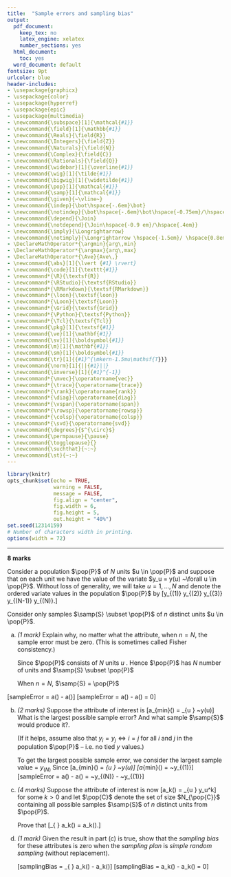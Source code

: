 ```yaml
---
title:  "Sample errors and sampling bias"
output:
  pdf_document:
    keep_tex: no
    latex_engine: xelatex
    number_sections: yes
  html_document:
    toc: yes
  word_document: default
fontsize: 9pt
urlcolor: blue
header-includes:
- \usepackage{graphicx}
- \usepackage{color}
- \usepackage{hyperref}
- \usepackage{epic}
- \usepackage{multimedia}
- \newcommand{\subspace}[1]{\mathcal{#1}}    
- \newcommand{\field}[1]{\mathbb{#1}}
- \newcommand{\Reals}{\field{R}}
- \newcommand{\Integers}{\field{Z}} 
- \newcommand{\Naturals}{\field{N}}
- \newcommand{\Complex}{\field{C}}
- \newcommand{\Rationals}{\field{Q}}
- \newcommand{\widebar}[1]{\overline{#1}}
- \newcommand{\wig}[1]{\tilde{#1}}
- \newcommand{\bigwig}[1]{\widetilde{#1}}
- \newcommand{\pop}[1]{\mathcal{#1}}
- \newcommand{\samp}[1]{\mathcal{#1}}
- \newcommand{\given}{~\vline~}
- \newcommand{\indep}{\bot\hspace{-.6em}\bot}
- \newcommand{\notindep}{\bot\hspace{-.6em}\bot\hspace{-0.75em}/\hspace{.4em}}
- \newcommand{\depend}{\Join}
- \newcommand{\notdepend}{\Join\hspace{-0.9 em}/\hspace{.4em}}
- \newcommand{\imply}{\Longrightarrow}
- \newcommand{\notimply}{\Longrightarrow \hspace{-1.5em}/ \hspace{0.8em}}
- \DeclareMathOperator*{\argmin}{arg\,min}
- \DeclareMathOperator*{\argmax}{arg\,max}
- \DeclareMathOperator*{\Ave}{Ave\,}
- \newcommand{\abs}[1]{\lvert {#1} \rvert} 
- \newcommand{\code}[1]{\texttt{#1}}
- \newcommand*{\R}{\textsf{R}}
- \newcommand*{\RStudio}{\textsf{RStudio}}
- \newcommand*{\RMarkdown}{\textsf{RMarkdown}}
- \newcommand*{\loon}{\textsf{loon}}
- \newcommand*{\Loon}{\textsf{Loon}}
- \newcommand*{\Grid}{\textsf{Grid}}
- \newcommand*{\Python}{\textsf{Python}}
- \newcommand*{\Tcl}{\textsf{Tcl}}
- \newcommand{\pkg}[1]{\textsf{#1}}
- \newcommand{\ve}[1]{\mathbf{#1}}         
- \newcommand{\sv}[1]{\boldsymbol{#1}}   
- \newcommand{\m}[1]{\mathbf{#1}}      
- \newcommand{\sm}[1]{\boldsymbol{#1}}  
- \newcommand{\tr}[1]{{#1}^{\mkern-1.5mu\mathsf{T}}}
- \newcommand{\norm}[1]{||{#1}||}
- \newcommand{\inverse}[1]{{#1}^{-1}}
- \newcommand*{\mvec}{\operatorname{vec}}
- \newcommand*{\trace}{\operatorname{trace}}
- \newcommand*{\rank}{\operatorname{rank}}
- \newcommand*{\diag}{\operatorname{diag}}
- \newcommand*{\vspan}{\operatorname{span}}
- \newcommand*{\rowsp}{\operatorname{rowsp}}
- \newcommand*{\colsp}{\operatorname{colsp}}
- \newcommand*{\svd}{\operatorname{svd}}
- \newcommand{\degrees}{$^{\circ}$}
- \newcommand{\permpause}{\pause}
- \newcommand{\togglepause}{}
- \newcommand{\suchthat}{~:~}
- \newcommand{\st}{~:~} 
---
```


```r
library(knitr)
opts_chunk$set(echo = TRUE, 
               warning = FALSE,
               message = FALSE,
               fig.align = "center", 
               fig.width = 6, 
               fig.height = 5,
               out.height = "40%")
set.seed(12314159)
# Number of characters width in printing.
options(width = 72)

```



---

**8 marks**

Consider a population $\pop{P}$ of $N$ units $u \in \pop{P}$ and suppose that on each unit we have the value of the variate $y_u = y(u)  ~\forall u \in \pop{P}$.  Without loss of generality, we will take $u = 1, \ldots, N$ and
denote the ordered variate values in the population $\pop{P}$ by 
\[y_{(1)} \le y_{(2)} \le y_{(3)} \le \cdots \le y_{(N-1)} \le y_{(N)}.\]

Consider only samples $\samp{S} \subset \pop{P}$ of $n$ distinct units $u \in \pop{P}$.

a.  *(1 mark)* Explain why, no matter what the attribute, when $n = N$, the sample error must be zero.  (This is sometimes called Fisher consistency.)

     Since $\pop{P}$ consists of $N$ units $u$ . Hence $\pop{P}$ has $N$ number of units and 
     $\samp{S} \subset \pop{P}$ 
     
     When $n = N$, $\samp{S} = \pop{P}$ 
   
   \[sampleError = a(\samp{S}) - a(\pop{P})\] 
   \[sampleError = a(\samp{S}) - a(\pop{S})\ = 0\]
   
b. *(2 marks)* Suppose the attribute of interest is 
   \[a_{min}(\pop{P}) = \min_{u \in \pop{P}} ~y(u)\]
   What is the largest possible sample error?  And what sample $\samp{S}$ would produce it?.
   
   (If it helps, assume also that $y_i = y_j \iff i = j$ for all $i$ and $j$ in the population $\pop{P}$ -- i.e. no tied $y$ values.)
   
   To get the largest possible sample error, we consider the largest sample value = $y_{(N)}$   Since \[a_{min}(\pop{P}) = \min_{u \in \pop{P}} ~y(u)\]
   \[a_{min}(\pop{P}) = ~y_{(1)}\]
   \[sampleError = a(\samp{S}) - a(\pop{P}) = ~y_{(N)}\ - ~y_{(1)}\]
   

c. *(4 marks)*  Suppose the attribute of interest is now
   \[a_k(\pop{P}) =  \frac{1}{N} \sum_{u \in \pop{P}} y_u^k\]
   for some $k > 0$ and let $\pop{C}$ denote the set of size $N_{\pop{C}}$ containing all possible samples $\samp{S}$ of $n$ distinct units from $\pop{P}$.
   
   Prove that 
   \[\frac{1}{N_{\pop{C}}}\sum_{\samp{S} \in \pop{C}} a_k(\samp{S}) = a_k(\pop{P}).\]
   
   
d. *(1 mark)* Given the result in part (c) is true, show that the *sampling bias* for these attributes is zero when the *sampling plan* is *simple random sampling* (without replacement).

   
   \[samplingBias = \frac{1}{N_{\pop{C}}}\sum_{\samp{S} \in \pop{C}} a_k(\samp{S}) - a_k(\pop{P})\]
   \[samplingBias = a_k(\pop{P}) - a_k(\pop{P})\ = 0\]
    

   



   
